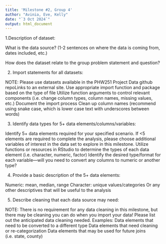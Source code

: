 ```yaml
---
title: 'Milestone #2, Group 4'
author: "Avinia, Eve, Kelly"
date: "`3 Oct 2024`"
output: html_document
---
```


1.Description of dataset:

What is the data source? (1-2 sentences on where the data is coming from, dates included, etc.)

How does the dataset relate to the group problem statement and question?

2. Import statements for all datasets:

NOTE: Please use datasets available in the PHW251 Project Data github repoLinks to an external site. 
Use appropriate import function and package based on the type of file
Utilize function arguments to control relevant components (i.e. change column types, column names, missing values, etc.)
Document the import process
Clean up column names (recommend using snake case, which is lower case text with underscores between words)

3. Identify data types for 5+ data elements/columns/variables:

Identify 5+ data elements required for your specified scenario. If <5 elements are required to complete the analysis, please choose additional variables of interest in the data set to explore in this milestone.
Utilize functions or resources in RStudio to determine the types of each data element (i.e. character, numeric, factor)
Identify the desired type/format for each variable—will you need to convert any columns to numeric or another type? 

4. Provide a basic description of the 5+ data elements:

Numeric: mean, median, range
Character: unique values/categories
Or any other descriptives that will be useful to the analysis

5. Describe cleaning that each data source may need:

NOTE: There is no requirement for any data cleaning in this milestone, but there may be cleaning you can do when you import your data! Please list out the anticipated data cleaning needed. 
Examples:
Data elements that need to be converted to a different type
Data elements that need cleaning or re-categorization
Data elements that may be used for future joins (i.e. state, county)



